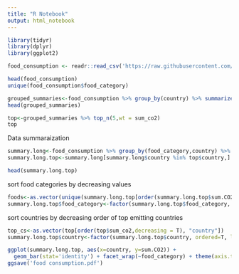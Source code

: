 ```yaml
---
title: "R Notebook"
output: html_notebook
---
```



```r
library(tidyr)
library(dplyr)
library(ggplot2)
```



```r
food_consumption <- readr::read_csv('https://raw.githubusercontent.com/rfordatascience/tidytuesday/master/data/2020/2020-02-18/food_consumption.csv')
```

```r
head(food_consumption)
unique(food_consumption$food_category)
```


```r
grouped_summaries<-food_consumption %>% group_by(country) %>% summarize(sum_co2=sum(co2_emmission))
head(grouped_summaries)
```

```r
top<-grouped_summaries %>% top_n(5,wt = sum_co2)
top
```




Data summaraization 

```r
summary.long<-food_consumption %>% group_by(food_category,country) %>% summarize(sum.CO2=sum(co2_emmission))
summary.long.top<-summary.long[summary.long$country %in% top$country,]
```

```r
head(summary.long.top)
```

sort food categories by decreasing values
```r
foods<-as.vector(unique(summary.long.top[order(summary.long.top$sum.CO2,decreasing = T), "food_category"]))
summary.long.top$food_category<-factor(summary.long.top$food_category, ordered=T, levels =foods$food_category)
```
sort countries by decreasing order of top emitting countries

```r
top_cs<-as.vector(top[order(top$sum_co2,decreasing = T), "country"])
summary.long.top$country<-factor(summary.long.top$country, ordered=T, levels =top_cs$country)
```

```r
ggplot(summary.long.top, aes(x=country, y=sum.CO2)) + 
  geom_bar(stat='identity') + facet_wrap(~food_category) + theme(axis.text.x = element_text(angle=45,hjust=1)) + theme_bw() + theme(axis.text.x = element_text(angle=45, hjust=1)) + ylab(expression(paste('total ',CO['2'],' emissions (Kg ',person^-1, year^-1,')',sep=' '))) + xlab('Top Emmitting Countries')
ggsave('food consumption.pdf')
```

